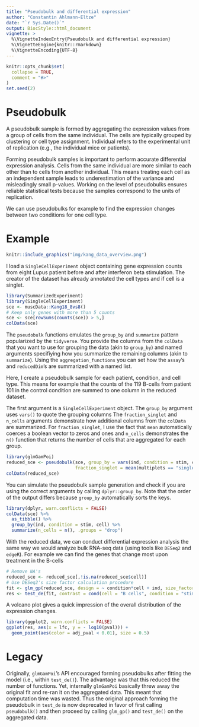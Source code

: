```yaml
---
title: "Pseudobulk and differential expression"
author: "Constantin Ahlmann-Eltze"
date: "`r Sys.Date()`"
output: BiocStyle::html_document
vignette: >
  %\VignetteIndexEntry{Pseudobulk and differential expression}
  %\VignetteEngine{knitr::rmarkdown}
  %\VignetteEncoding{UTF-8}
---
```


```r
knitr::opts_chunk$set(
  collapse = TRUE,
  comment = "#>"
)
set.seed(2)
```


# Pseudobulk

A pseudobulk sample is formed by aggregating the expression values from a group of cells from the same individual. The cells are typically grouped by clustering or cell type assignment. Individual refers to the experimental unit of replication (e.g., the individual mice or patients).

Forming pseudobulk samples is important to perform accurate differential expression analysis. Cells from the same individual are more similar to each other than to cells from another individual. This means treating each cell as an independent sample leads to underestimation of the variance and misleadingly small p-values. Working on the level of pseudobulks ensures reliable statistical tests because the samples correspond to the units of replication.

We can use pseudobulks for example to find the expression changes between two conditions for one cell type.

# Example

```r
knitr::include_graphics("img/kang_data_overview.png")
```

I load a `SingleCellExperiment` object containing gene expression counts from eight Lupus patient before and after interferon beta stimulation. The creator of the dataset has already annotated the cell types and if cell is a singlet.

```r
library(SummarizedExperiment)
library(SingleCellExperiment)
sce <- muscData::Kang18_8vs8() 
# Keep only genes with more than 5 counts
sce <- sce[rowSums(counts(sce)) > 5,]
colData(sce)
```

The `pseudobulk` functions emulates the `group_by` and `summarize` pattern popularized by the `tidyverse`.
You provide the columns from the `colData` that you want to use for grouping the data (akin to `group_by`) and named arguments specifiying how you summarize the remaining columns (akin to `summarize`). Using the `aggregation_functions` you can set how the `assay`'s and `reducedDim`'s are summarized with a named list.

Here, I create a pseudobulk sample for each patient, condition, and cell type. This means for example that the counts of the 119 B-cells from patient 101 in the control condition are summed to one column in the reduced dataset. 

The first argument is a `SingleCellExperiment` object. The `group_by` argument uses `vars()` to quote the grouping columns The `fraction_singlet` and `n_cells` arguments demonstrate how additional columns from the `colData` are summarized. For `fraction_singlet`, I use the fact that `mean` automatically coerces a boolean vector to zeros and ones and `n_cells` demonstrates the `n()` function that returns the number of cells that are aggregated for each group.
```r
library(glmGamPoi)
reduced_sce <- pseudobulk(sce, group_by = vars(ind, condition = stim, cell), 
                          fraction_singlet = mean(multiplets == "singlet"), n_cells = n())
colData(reduced_sce)
```
You can simulate the pseudobulk sample generation and check if you are using the correct arguments by calling `dplyr::group_by`. Note that the order of the output differs because `group_by` automatically sorts the keys.
```r
library(dplyr, warn.conflicts = FALSE)
colData(sce) %>%
  as_tibble() %>%
  group_by(ind, condition = stim, cell) %>%
  summarize(n_cells = n(), .groups = "drop") 
```



With the reduced data, we can conduct differential expression analysis the same way we would analyze bulk RNA-seq data (using tools like `DESeq2` and `edgeR`).
For example we can find the genes that change most upon treatment in the B-cells

```r
# Remove NA's
reduced_sce <- reduced_sce[,!is.na(reduced_sce$cell)]
# Use DESeq2's size factor calculation procedure
fit <- glm_gp(reduced_sce, design = ~ condition*cell + ind, size_factor = "ratio", verbose = TRUE)
res <- test_de(fit, contrast = cond(cell = "B cells", condition = "stim") - cond(cell = "B cells", condition = "ctrl"))
```

A volcano plot gives a quick impression of the overall distribution of the expression changes.
```r
library(ggplot2, warn.conflicts = FALSE)
ggplot(res, aes(x = lfc, y = - log10(pval))) +
  geom_point(aes(color = adj_pval < 0.01), size = 0.5)
```



# Legacy

Originally, `glmGamPoi`'s API encouraged forming pseudobulks after fitting the model (i.e., within `test_de()`). The advantage was that this reduced the number of functions. Yet, internally `glmGamPoi` basically threw away the original fit and re-ran it on the aggregated data. This meant that computation time was wasted. Thus the original approach forming the pseudobulk in `test_de` is now deprecated in favor of first calling `pseudobulk()` and then proceed by calling `glm_gp()` and `test_de()` on the aggregated data.



